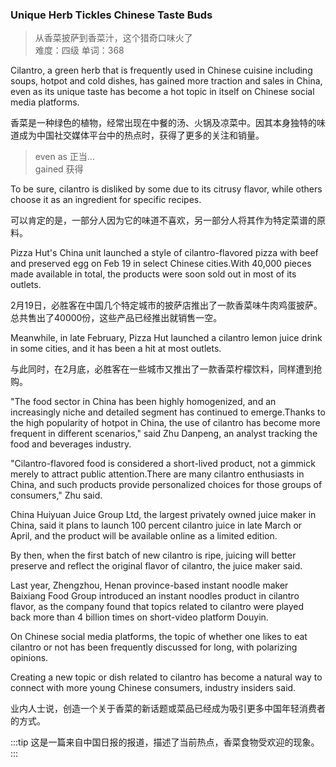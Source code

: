 ### Unique Herb Tickles Chinese Taste Buds
> 从香菜披萨到香菜汁，这个猎奇口味火了  
> 难度：四级  单词：368 

Cilantro, a green herb that is frequently used in Chinese cuisine including soups, hotpot and cold dishes, has gained more traction and sales in China, even as its unique taste has become a hot topic in itself on Chinese social media platforms.

<Translate>香菜是一种绿色的植物，经常出现在中餐的汤、火锅及凉菜中。因其本身独特的味道成为中国社交媒体平台中的热点时，获得了更多的关注和销量。</Translate>

> even as 正当...  
> gained 获得

To be sure, cilantro is disliked by some due to its citrusy flavor, while others choose it as an ingredient for specific recipes.

<Translate>可以肯定的是，一部分人因为它的味道不喜欢，另一部分人将其作为特定菜谱的原料。</Translate>

Pizza Hut's China unit launched a style of cilantro-flavored pizza with beef and preserved egg on Feb 19 in select Chinese cities.With 40,000 pieces made available in total, the products were soon sold out in most of its outlets.

<Translate>2月19日，必胜客在中国几个特定城市的披萨店推出了一款香菜味牛肉鸡蛋披萨。总共售出了40000份，这些产品已经推出就销售一空。</Translate>

Meanwhile, in late February, Pizza Hut launched a cilantro lemon juice drink in some cities, and it has been a hit at most outlets.

<Translate>与此同时，在2月底，必胜客在一些城市又推出了一款香菜柠檬饮料，同样遭到抢购。</Translate>

"The food sector in China has been highly homogenized, and an increasingly niche and detailed segment has continued to emerge.Thanks to the high popularity of hotpot in China, the use of cilantro has become more frequent in different scenarios," said Zhu Danpeng, an analyst tracking the food and beverages industry.

"Cilantro-flavored food is considered a short-lived product, not a gimmick merely to attract public attention.There are many cilantro enthusiasts in China, and such products provide personalized choices for those groups of consumers," Zhu said.

China Huiyuan Juice Group Ltd, the largest privately owned juice maker in China, said it plans to launch 100 percent cilantro juice in late March or April, and the product will be available online as a limited edition.

By then, when the first batch of new cilantro is ripe, juicing will better preserve and reflect the original flavor of cilantro, the juice maker said.

Last year, Zhengzhou, Henan province-based instant noodle maker Baixiang Food Group introduced an instant noodles product in cilantro flavor, as the company found that topics related to cilantro were played back more than 4 billion times on short-video platform Douyin.

On Chinese social media platforms, the topic of whether one likes to eat cilantro or not has been frequently discussed for long, with polarizing opinions.

Creating a new topic or dish related to cilantro has become a natural way to connect with more young Chinese consumers, industry insiders said.

<Translate>业内人士说，创造一个关于香菜的新话题或菜品已经成为吸引更多中国年轻消费者的方式。</Translate>

:::tip
这是一篇来自中国日报的报道，描述了当前热点，香菜食物受欢迎的现象。
:::